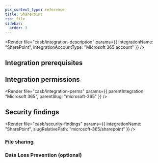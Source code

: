 ```yaml
---
pcx_content_type: reference
title: SharePoint
rss: file
sidebar:
  order: 3
---
```



<Render
  file="casb/integration-description"
  params={{ integrationName: "SharePoint", integrationAccountType: "Microsoft 365 account" }}
/>

## Integration prerequisites

<Render file="casb/microsoft/m365-prereqs" />

## Integration permissions

<Render
  file="casb/integration-perms"
  params={{ parentIntegration: "Microsoft 365", parentSlug: "microsoft-365" }}
/>

## Security findings

<Render
  file="casb/security-findings"
  params={{ integrationName: "SharePoint", slugRelativePath: "microsoft-365/sharepoint" }}
/>

### File sharing

<Render file="casb/microsoft/file-sharing" />

### Data Loss Prevention (optional)

<Render file="casb/data-loss-prevention" />

<Render file="casb/microsoft/m365-dlp-findings" />
